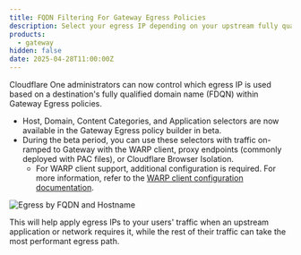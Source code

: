 ```yaml
---
title: FQDN Filtering For Gateway Egress Policies
description: Select your egress IP depending on your upstream fully qualified domain name (FQDN), application, or category
products:
  - gateway
hidden: false
date: 2025-04-28T11:00:00Z
---
```


Cloudflare One administrators can now control which egress IP is used based on a destination's fully qualified domain name (FDQN) within Gateway Egress policies. 
- Host, Domain, Content Categories, and Application selectors are now available in the Gateway Egress policy builder in beta.
- During the beta period, you can use these selectors with traffic on-ramped to Gateway with the WARP client, proxy endpoints (commonly deployed with PAC files), or Cloudflare Browser Isolation.
  - For WARP client support, additional configuration is required. For more information, refer to the [WARP client configuration documentation](/cloudflare-one/policies/gateway/egress-policies/#limitations).

![Egress by FQDN and Hostname](~/assets/images/gateway/Gateway-Egress-FQDN-Policy-preview.png)

This will help apply egress IPs to your users' traffic when an upstream application or network requires it, while the rest of their traffic can take the most performant egress path.
